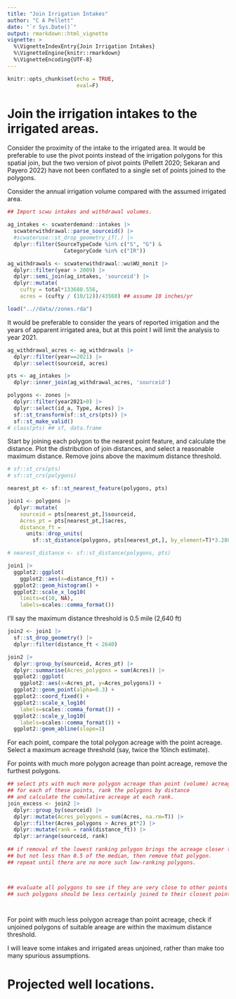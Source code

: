 ```yaml
---
title: "Join Irrigation Intakes"
author: "C A Pellett"
date: "`r Sys.Date()`"
output: rmarkdown::html_vignette
vignette: >
  %\VignetteIndexEntry{Join Irrigation Intakes}
  %\VignetteEngine{knitr::rmarkdown}
  %\VignetteEncoding{UTF-8}
---
```


```r
knitr::opts_chunk$set(echo = TRUE,
                      eval=F)

```

# Join the irrigation intakes to the irrigated areas.

Consider the proximity of the intake to the irrigated area. It would be preferable to use the  pivot points instead of the irrigation polygons for this spatial join, but the two version of pivot points (Pellett 2020; Sekaran and Payero 2022) have not been conflated to a single set of points joined to the polygons.

Consider the annual irrigation volume compared with the assumed irrigated area.

```r
## Import scwu intakes and withdrawal volumes.

ag_intakes <- scwaterdemand::intakes |>
  scwaterwithdrawal::parse_sourceid() |>
  #scwateruse::st_drop_geometry_if(.) |>
  dplyr::filter(SourceTypeCode %in% c("S", "G") &
                  CategoryCode %in% c("IR"))

ag_withdrawals <- scwaterwithdrawal::wu$WU_monit |>
  dplyr::filter(year > 2009) |>
  dplyr::semi_join(ag_intakes, 'sourceid') |>
  dplyr::mutate(
    cufty = total*133680.556,
    acres = (cufty / (10/12))/43560) ## assume 10 inches/yr
```


```r
load("..//data//zones.rda")
```

It would be preferable to consider the years of reported irrigation and the years of apparent irrigated area, but at this point I will limit the analysis to year 2021.

```r
ag_withdrawal_acres <- ag_withdrawals |>
  dplyr::filter(year==2021) |>
  dplyr::select(sourceid, acres)

pts <- ag_intakes |>
  dplyr::inner_join(ag_withdrawal_acres, 'sourceid')

polygons <- zones |>
  dplyr::filter(year2021>0) |>
  dplyr::select(id_a, Type, Acres) |>
  sf::st_transform(sf::st_crs(pts)) |>
  sf::st_make_valid()
# class(pts) ## sf, data.frame
```

Start by joining each polygon to the nearest point feature, and calculate the distance.
Plot the distribution of join distances, and select a reasonable maximum distance.
Remove joins above the maximum distance threshold.

```r
# sf::st_crs(pts)
# sf::st_crs(polygons)

nearest_pt <- sf::st_nearest_feature(polygons, pts)

join1 <- polygons |>
  dplyr::mutate(
    sourceid = pts[nearest_pt,]$sourceid,
    Acres_pt = pts[nearest_pt,]$acres,
    distance_ft = 
      units::drop_units(
        sf::st_distance(polygons, pts[nearest_pt,], by_element=T)*3.28084))

# nearest_distance <- sf::st_distance(polygons, pts)
```


```r
join1 |>
  ggplot2::ggplot(
    ggplot2::aes(x=distance_ft)) +
  ggplot2::geom_histogram() +
  ggplot2::scale_x_log10(
    limits=c(10, NA),
    labels=scales::comma_format())

```
I'll say the maximum distance threshold is 0.5 mile (2,640 ft)

```r
join2 <- join1 |>
  sf::st_drop_geometry() |>
  dplyr::filter(distance_ft < 2640)
```


```r
join2 |>
  dplyr::group_by(sourceid, Acres_pt) |>
  dplyr::summarise(Acres_polygons = sum(Acres)) |>
  ggplot2::ggplot(
    ggplot2::aes(x=Acres_pt, y=Acres_polygons)) +
  ggplot2::geom_point(alpha=0.3) +
  ggplot2::coord_fixed() +
  ggplot2::scale_x_log10(
    labels=scales::comma_format()) +
  ggplot2::scale_y_log10(
    labels=scales::comma_format()) +
  ggplot2::geom_abline(slope=1) 
```

For each point, compare the total polygon acreage with the point acreage. Select a maximum acreage threshold (say, twice the 10inch estimate).

For points with much more polygon acreage than point acreage, remove the furthest polygons.

```r
## select pts with much more polygon acreage than point (volume) acreage
## for each of these points, rank the polygons by distance
## and calculate the cumulative acreage at each rank.
join_excess <- join2 |>
  dplyr::group_by(sourceid) |>
  dplyr::mutate(Acres_polygons = sum(Acres, na.rm=T)) |>
  dplyr::filter(Acres_polygons > Acres_pt*2) |>
  dplyr::mutate(rank = rank(distance_ft)) |>
  dplyr::arrange(sourceid, rank)
  
## if removal of the lowest ranking polygon brings the acreage closer to the median, 
## but not less than 0.5 of the median, then remove that polygon.
## repeat until there are no more such low-ranking polygons.



## evaluate all polygons to see if they are very close to other points
## such polygons should be less certainly joined to their closest point.




```

For point with much less polygon acreage than point acreage, check if unjoined polygons of suitable areage are within the maximum distance threshold.


I will leave some intakes and irrigated areas unjoined, rather than make too many spurious assumptions.







# Projected well locations.

```r

```


